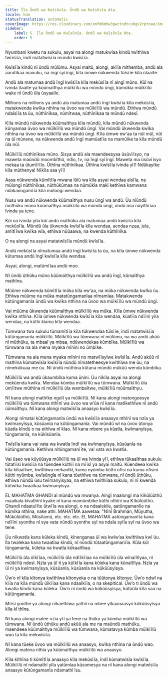 ```yaml
---
title: Ĩla Ũndũ wa Kwĩsũvĩa. Ũndũ wa Kwĩsũvĩa Ata.
locale: kam
statusTranslation: automatic
coverImage: https://res.cloudinary.com/xmfm6mhw3gwctndtcubgx2rptnae/image/upload/v1740337243/small_cover_educacion_fundamental_a051170f1c.webp
sidebar:
    label: 5. Ĩla Ũndũ wa Kwĩsũvĩa. Ũndũ wa Kwĩsũvĩa Ata.
    order: 5
---
```

Nyumbani kwetu na sukulu, asyai na alongi matukwĩaa kindũ twĩthĩwa twĩĩsĩĩa, ĩndĩ matatwĩsĩĩa mũndũ kwĩsĩĩa.

Kwĩsĩĩa kindũ nĩ ũndũ mũlũmu. Asyai maitũ, alongi, akĩĩa mithemba, andũ ala aandĩkaa mavuku, na ĩngĩ syĩĩngĩ, kĩla ũmwe nũkwenda tũĩsĩĩe kĩla ũlaaĩte.

Andũ ala matumaa andũ ĩngĩ kwĩsĩĩa kĩla mekũsĩĩa nĩ aingĩ mũno. Kũĩ na ĩvinda ĩlaaĩte ya kũũmaĩthya mũĩkĩĩlu wa mũndũ ũngĩ, kũmũkĩa mũĩkĩĩlũ wake nĩ ũndũ ũla ũsyaaĩle.

Millions na millions ya andũ ala matumaa andũ ĩngĩ kwĩsĩĩa kĩla mekũsĩĩa, matakwenda kwĩka nthĩna na ũvoo wa mũĩkĩĩlũ wa mũndũ. Ethĩwa mũndũ ndaĩsĩĩa ta ũu, nũthĩnĩkaa, nũmĩtwaa, nũthĩnĩkaa ta mũndũ ndesĩ.

Kĩla mũndũ nũkwenda kũũmaĩthya kĩla mũndũ, kĩla mũndũ nũkwenda kũnyamaa ũvoo wa mũĩkĩĩlũ wa mũndũ ũngĩ. Vai mũndũ ũkwenda kwĩka nthĩna na ũvoo wa mũĩkĩĩlũ wa mũndũ ũngĩ. Kĩla ũmwe ew'aa ta nũĩ mũĩ, nũĩ na ũĩ mũnene, na nũkwenda andũ ĩngĩ mamũatĩĩa na mamũĩke ta kĩla mũndũ ũla nũĩ.

Mũĩkĩĩlũ nũthĩnĩkaa mũno. Sisya andũ ala maendeesyaa ũsũvĩĩsyo, na maweta maũndũ moombĩthũ, ndio, tv, na ĩngĩ syĩĩngĩ. Maweta ma ũsũvĩĩsyo mekaa ta ũtumĩĩĩlo. Ũthĩna nũthĩnĩkaa. Ũthĩna kwĩsĩĩa ĩvinda yĩĩ! Ndũkayĩke kĩla mũthenya! Nĩkĩla saa yĩĩ!

Aasa nũkwenda kũmĩtĩĩa mwana ĩũlũ wa kĩla asyai wendaa aĩsĩĩa, na mũlongi nũthĩnĩkaa, nũthũkũmaa na nũmũkĩa makĩ kethĩwa kamwana ndakaũngamĩĩa kĩla mũlongi wendaa.

Nusu wa andũ nũkwenda kũũmaĩthya nusu ũngĩ wa andũ. Ũu nĩũndũ mũthũku mũno kũũmaĩthya mũĩkĩĩlũ wa mũndũ ũngĩ, ũndũ ũsu nũyĩthĩĩaa ĩvinda ya tene.

Kũĩ na ĩvinda yĩla kũĩ andũ mathũku ala matumaa andũ kwĩsĩĩa kĩla mekũsĩĩa. Mũndũ ũla ũkwenda kwĩsĩĩa kĩla wendaa, aendaa nzaa, jela, amĩtĩĩwa kwĩka wĩa, ethĩwa nũũaawa, na kwenda kũthĩnĩka.

O na alongi na asyai matatwĩsĩĩa mũndũ kwĩsĩĩa.

Andũ mekũsĩĩa nĩmatumaa andũ ĩngĩ kwĩsĩĩa ta ũu, na kĩla ũmwe nũkwenda kũtumaa andũ ĩngĩ kwĩsĩĩa kĩla wendaa.

Asyai, alongi, matũmĩĩaa andũ moo.

Nĩ ũndũ ũthũku mũno kũũmaĩthya mũĩkĩĩlũ wa andũ ĩngĩ, kũmaĩthya mathĩna.

Mũũme nũkwenda kũmĩtĩĩa mũka kĩla ew'aa, na mũka nũkwenda kwĩka ũu. Ethĩwa mũũme na mũka matatũngamanĩaa nĩmamĩaa. Matakwenda kũtũngamanĩa ũndũ wa kwĩka nthĩna na ũvoo wa mũĩkĩĩlũ wa mũndũ ũngĩ.

Vai mũũme ũkwenda kũũmaĩthya mũĩkĩĩlũ wa mũka. Kĩla ũmwe nũkwenda kwĩka nthĩna. Kĩla ũmwe nũkwenda kwĩsĩĩa kĩla wendaa, kũatĩĩa ndĩĩni yĩla wendaa, na kũthi kĩama kĩla wendaa.

Tũmwana twa sukulu tũmamĩtĩĩa kĩla tũkwendaa tũĩsĩĩe, ĩndĩ matatwĩsĩĩa kũtũngamanĩa mũĩkĩĩlũ. Mũĩkĩĩlũ wa tũmwana nĩ mũlũmu, na wa andũ akũũ nĩ mũthũku, ta mbaaĩ ya mbaa, ndũwendekaa kũmbĩka. Mũĩkĩĩlũ wa tũmwana na ala mena myaka mĩnini no ũmbĩke.

Tũmwana na ala mena myaka mĩnini no matwĩĩsyĩwe kwĩsĩĩa. Andũ akũũ nĩ mathĩna kũmatwĩsĩa kwĩsĩĩa nũndũ nĩmatetheesye kwĩthĩwa me ũu, na nĩmekũkuaa me ũu. Nĩ ũndũ mũthĩna kũtana mũndũ mũkũũ wenda kũmbĩka.

Mũĩkĩĩlũ wa andũ ũkaumbĩka kuma ũnini. Ũu nĩkĩla asyai na alongi mekũenda kwĩka. Mendaa kũmba mũĩkĩĩlũ wa tũmwana. Mũĩkĩĩlũ ũla ũmĩĩtwe mũthĩna nĩ mũĩkĩĩlũ ũla wambaĩtwe, mũĩkĩĩlũ mũũmaĩthyu.

Nĩ kana alongi mathĩke ngolĩ ya mũĩkĩĩlũ. Nĩ kana alongi matongoesye mũĩkĩĩlũ wa tũmwana nthĩnĩ wa ũvoo wa wʼũa nĩ kana matĩkethĩwe nĩ andũ ũũmaĩthyu. Nĩ kana alongi matwĩsĩĩa anaasyo kwĩsĩĩa.

Alongi nĩmatai kũtũngamanĩa ũndũ wa kwĩsĩĩa anaasyo nthĩnĩ wa nzĩa ya kwĩmanyĩsya, kũsũanĩa na kũtũngamanĩa. Vai mũndũ wĩ na ũvoo ũtonya kũatĩa kĩndũ o na ethĩwa nĩ kĩao. Nĩ kana mbere ya kũatĩa, kwĩmanyĩsya, tũngamanĩa, na kũkĩsũanĩa.

Twĩsĩĩa kana vai vata wa kwatĩa ĩndĩ wa kwĩmanyĩsya, kũsũanĩa na kũtũngamanĩa. Kethĩwa nĩtũngamanĩĩte, vai vata wa kwatĩa.

Vai ũseo wa kũyũũsya mũĩkĩĩlũ na ũĩ wa ĩvinda yĩĩ, ethĩwa tũkaaĩthaa sukulu tũtatĩĩsĩ kwĩsĩĩa na tũendee kũthiĩ na mĩĩsĩ ya asyai maitũ. Kũendeea kwĩka kĩla kĩlaaĩtwe, kwĩthĩwa mekanĩkĩ, kuma nyũmba kũthi ofisi na kuma ofisini kũthi nyũmba, kwĩsũngĩa nĩ kana tũethĩwe na tũmwana, nĩ ũndũ ũthũku, ethĩwa nũndũ ũsu twĩmanyĩsyaa, na ethĩwa twĩthiĩaa sukulu, nĩ nĩ kwenda kũtwĩka twaaĩkaa kwĩmanyĩsya.

EL MAHATMA GHANDI aĩ mũndũ wa mwanya. Aingĩ maalongi ma kĩkũlũũthũ maaikala kĩvathĩnĩ kyake nĩ kana mamũmbĩke kũthi nthĩnĩ wa Kĩkũlũũthũ. Ghandi ndaatuĩĩte ũtwĩĩa wa alongi, o na ndaalekile, aatũngamanĩie na kũmĩka nthĩna, nake athi. MAHATMA aawetaa: "Nĩnĩ Brahmán, Mũyutha, Mũkũlũũthũ, Mũsĩlamũ, etc. etc. etc. EL MAHATMA aatũngamanĩĩa kana ndĩĩni syonthe nĩ sya vata nũndũ syonthe syĩ na ndaĩa syĩla syĩ na ũvoo wa tene.

Ũu nĩkwatĩa kana kũleka kĩndũ, kĩnenganaa ũĩ wa kwĩwʼaa kwĩthĩwa kwĩ ũu. Ĩla twalekaa kana twaatĩaa kĩndũ, nĩ nũndũ tũtaatũngamanĩĩa. Kũla kũĩ tũngamanĩa, kũleka na kwatĩa kũkaaĩthaa.

Mũĩkĩĩlũ ũla ũĩkĩĩaa, mũĩkĩĩlũ ũla ndĩĩkĩĩaa na mũĩkĩĩlũ ũla wĩnaĩlĩlyaa, nĩ mũĩkĩĩlũ ndesĩ. Nzĩa ya ũĩ ti ya kũĩkĩĩa kana kũleka kana kũnaĩlĩlya. Nzĩa ya ũĩ nĩ ya kwĩmanyĩsya, kũsũanĩa, kũsũanĩa na kũkũũsyĩsya.

Ũwʼo nĩ kĩla kĩtonya kwĩthĩwa kĩtonyeka o na tũũtonya kĩtonye. Ũwʼo ndwĩ na kĩĩa na kĩla mũndũ ũĩkĩĩaa kana ndaaĩkĩĩa, o na skepitical. Ũwʼo ti ũndũ wa kwatĩa kĩndũ kana kũleka. Ũwʼo nĩ ũndũ wa kũkũũsyĩsya, kũtũũla kĩla saa na kũtũngamanĩa.

Mĩĩsĩ yonthe ya alongi nĩkaethĩwa yathiĩ na mbee yĩkaanaasyo kũkũũsyĩsya kĩla kĩ thĩna.

Nĩ kana alongi malee nzĩa yĩĩ ya tene na thũku ya kũmba mũĩkĩĩlũ wa tũmwana. Nĩ ũndũ ũthũku andũ akũũ ala me na maũndũ mathũku, maendeea kũũmaĩthya mũĩkĩĩlũ wa tũmwana, kũmatavya kũmba mũĩkĩĩlũ wao ta kĩla mekwĩsĩĩa.

Nĩ kana tũeke ũvoo wa mũĩkĩĩlũ wa anaasyo, kwĩka nthĩna na ũndũ wao. Alongi matena nthĩa ya kũũmaĩthya mũĩkĩĩlũ wa anaasyo.

Kĩla kĩthĩna ti kũmĩtĩĩa anaasyo kĩla mekũsĩĩa, ĩndĩ kũmatwĩsĩa kwĩsĩĩa. Mũĩkĩĩlũ nĩ ndamathĩ yĩla yatũmĩaa kũsomesya na nĩ kana alongi matwĩsĩĩa anaasyo kũtũngamanĩa ndamathĩ ĩsu.

